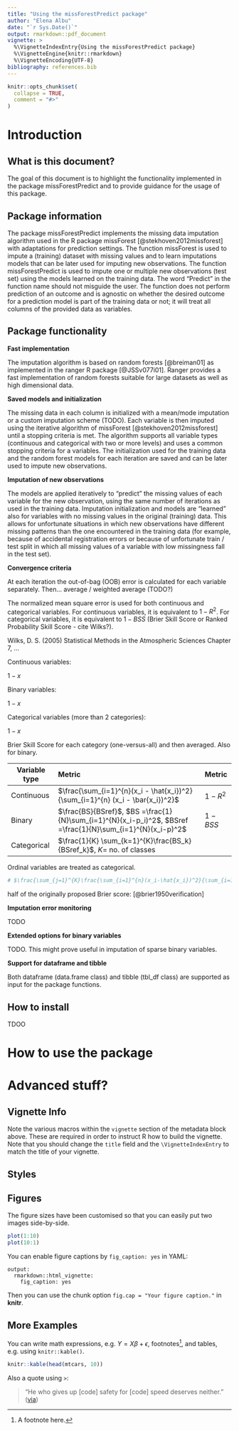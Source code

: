 ```yaml
---
title: "Using the missForestPredict package"
author: "Elena Albu"
date: "`r Sys.Date()`"
output: rmarkdown::pdf_document
vignette: >
  %\VignetteIndexEntry{Using the missForestPredict package}
  %\VignetteEngine{knitr::rmarkdown}
  %\VignetteEncoding{UTF-8}
bibliography: references.bib
---
```


```r
knitr::opts_chunk$set(
  collapse = TRUE,
  comment = "#>"
)
```

# Introduction

## What is this document?

The goal of this document is to highlight the functionality implemented in the package missForestPredict and to provide guidance for the usage of this package.

## Package information

The package missForestPredict implements the missing data imputation algorithm used in the R package missForest [@stekhoven2012missforest] with adaptations for prediction settings. The function missForest is used to impute a (training) dataset with missing values and to learn imputations models that can be later used for imputing new observations. The function missForestPredict is used to impute one or multiple new observations (test set) using the models learned on the training data. The word "Predict" in the function name should not misguide the user. The function does not perform prediction of an outcome and is agnostic on whether the desired outcome for a prediction model is part of the training data or not; it will treat all columns of the provided data as variables.

## Package functionality

**Fast implementation**

The imputation algorithm is based on random forests [@breiman01] as implemented in the ranger R package [@JSSv077i01]. Ranger provides a fast implementation of random forests suitable for large datasets as well as high dimensional data. 

**Saved models and initialization**

The missing data in each column is initialized with a mean/mode imputation or a custom imputation scheme (TODO). Each variable is then imputed using the iterative algorithm of missForest [@stekhoven2012missforest] until a stopping criteria is met. The algorithm supports all variable types (continuous and categorical with two or more levels) and uses a common stopping criteria for a variables. The initialization used for the training data and the random forest models for each iteration are saved and can be later used to impute new observations. 

**Imputation of new observations**

The models are applied iteratively to "predict" the missing values of each variable for the new observation, using the same number of iterations as used in the training data. Imputation initialization and models are "learned" also for variables with no missing values in the original (training) data. This allows for unfortunate situations in which new observations have different missing patterns than the one encountered in the training data (for example, because of accidental registration errors or because of unfortunate train / test split in which all missing values of a variable with low missingness fall in the test set).

**Convergence criteria**

At each iteration the out-of-bag (OOB) error is calculated for each variable separately. Then... average / weighted average (TODO?)

The normalized mean square error is used for both continuous and categorical variables. For continuous variables, it is equivalent to $1 - R^2$. For categorical variables, it is equivalent to $1 - BSS$ (Brier Skill Score or Ranked Probability Skill Score - cite Wilks?).

Wilks, D. S. (2005) Statistical Methods in the Atmospheric Sciences Chapter 7, ...

Continuous variables:

$1 - x$

Binary variables:

$1 - x$

Categorical variables (more than 2 categories):

$1 - x$

Brier Skill Score for each category (one-versus-all) and then averaged. Also for binary.


Variable type Metric                                                                                                      Metric 
------------- -----------------------------------------------------------------------------------                         -----------
Continuous    $\frac{\sum_{i=1}^{n}(x_i - \hat{x_i})^2}{\sum_{i=1}^{n} (x_i - \bar{x_i})^2}$                              $1 - R^2$     
Binary        $\frac{BS}{BSref}$, $BS =\frac{1}{N}\sum_{i=1}^{N}(x_i-p_i)^2$, $BSref =\frac{1}{N}\sum_{i=1}^{N}(x_i-p)^2$ $1 - BSS$
Categorical   $\frac{1}{K} \sum_{k=1}^{K}\frac{BS_k}{BSref_k}$, $K =$  no. of classes 

Ordinal variables are treated as categorical.

```r
# $\frac{\sum_{j=1}^{K}\frac{\sum_{i=1}^{n}(x_i-\hat{x_i})^2}{\sum_{i=1}^{n}(x_i-\bar{x_i})^2}}{K}$ 
```

half of the originally proposed Brier score: [@brier1950verification]

**Imputation error monitoring**

TODO

**Extended options for binary variables**

TODO. This might prove useful in imputation of sparse binary variables.

**Support for dataframe and tibble**

Both dataframe (data.frame class) and tibble (tbl_df class) are supported as input for the package functions.

## How to install

TDOO


# How to use the package

# Advanced stuff?

## Vignette Info

Note the various macros within the `vignette` section of the metadata block above. These are required in order to instruct R how to build the vignette. Note that you should change the `title` field and the `\VignetteIndexEntry` to match the title of your vignette.

## Styles


## Figures

The figure sizes have been customised so that you can easily put two images side-by-side. 

```r
plot(1:10)
plot(10:1)
```

You can enable figure captions by `fig_caption: yes` in YAML:

    output:
      rmarkdown::html_vignette:
        fig_caption: yes

Then you can use the chunk option `fig.cap = "Your figure caption."` in **knitr**.

## More Examples

You can write math expressions, e.g. $Y = X\beta + \epsilon$, footnotes^[A footnote here.], and tables, e.g. using `knitr::kable()`.

```r
knitr::kable(head(mtcars, 10))
```

Also a quote using `>`:

> "He who gives up [code] safety for [code] speed deserves neither."
([via](https://twitter.com/hadleywickham/status/504368538874703872))
